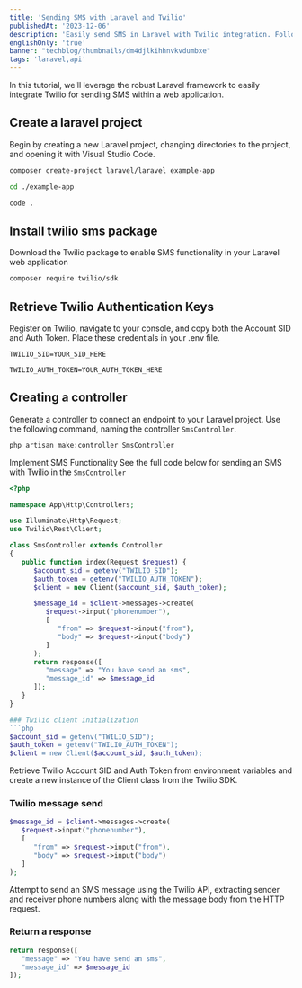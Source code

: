 ```yaml
---
title: 'Sending SMS with Laravel and Twilio'
publishedAt: '2023-12-06'
description: 'Easily send SMS in Laravel with Twilio integration. Follow our quick tutorial to set up, install, and implement SMS functionality for efficient communication in your web app.'
englishOnly: 'true'
banner: "techblog/thumbnails/dm4djlkihhnvkvdumbxe"
tags: 'laravel,api'
---
```

In this tutorial, we'll leverage the robust Laravel framework to easily integrate Twilio for sending SMS within a web application.

## Create a laravel project
Begin by creating a new Laravel project, changing directories to the project, and opening it with Visual Studio Code.
```bash
composer create-project laravel/laravel example-app

cd ./example-app

code .
```

## Install twilio sms package
Download the Twilio package to enable SMS functionality in your Laravel web application

```bash
composer require twilio/sdk
```

## Retrieve Twilio Authentication Keys
Register on Twilio, navigate to your console, and copy both the Account SID and Auth Token. Place these credentials in your .env file.

`TWILIO_SID=YOUR_SID_HERE`

`TWILIO_AUTH_TOKEN=YOUR_AUTH_TOKEN_HERE`

## Creating a controller
Generate a controller to connect an endpoint to your Laravel project. Use the following command, naming the controller `SmsController`.

```bash
php artisan make:controller SmsController
```


Implement SMS Functionality
See the full code below for sending an SMS with Twilio in the `SmsController`

```php
<?php

namespace App\Http\Controllers;

use Illuminate\Http\Request;
use Twilio\Rest\Client;

class SmsController extends Controller
{
   public function index(Request $request) {
      $account_sid = getenv("TWILIO_SID");
      $auth_token = getenv("TWILIO_AUTH_TOKEN");
      $client = new Client($account_sid, $auth_token);

      $message_id = $client->messages->create(
         $request->input("phonenumber"),
         [
            "from" => $request->input("from"),
            "body" => $request->input("body")
         ]
      );
      return response([
         "message" => "You have send an sms",
         "message_id" => $message_id
      ]);
   }
}

### Twilio client initialization
```php
$account_sid = getenv("TWILIO_SID");
$auth_token = getenv("TWILIO_AUTH_TOKEN");
$client = new Client($account_sid, $auth_token);
```

Retrieve Twilio Account SID and Auth Token from environment variables and create a new instance of the Client class from the Twilio SDK.

### Twilio message send
```php
$message_id = $client->messages->create(
   $request->input("phonenumber"),
   [
      "from" => $request->input("from"),
      "body" => $request->input("body")
   ]
);
```

Attempt to send an SMS message using the Twilio API, extracting sender and receiver phone numbers along with the message body from the HTTP request.

### Return a response
```php
return response([
   "message" => "You have send an sms",
   "message_id" => $message_id
]);
```